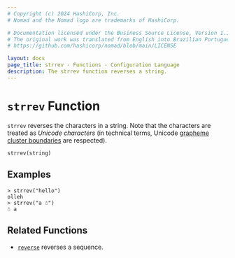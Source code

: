 ```yaml
---
# Copyright (c) 2024 HashiCorp, Inc.
# Nomad and the Nomad logo are trademarks of HashiCorp.

# Documentation licensed under the Business Source License, Version 1.1.
# The original work was translated from English into Brazilian Portuguese.
# https://github.com/hashicorp/nomad/blob/main/LICENSE

layout: docs
page_title: strrev - Functions - Configuration Language
description: The strrev function reverses a string.
---
```


# `strrev` Function

`strrev` reverses the characters in a string.
Note that the characters are treated as _Unicode characters_ (in technical terms, Unicode [grapheme cluster boundaries](https://unicode.org/reports/tr29/#Grapheme_Cluster_Boundaries) are respected).

```hcl
strrev(string)
```

## Examples

```shell-session
> strrev("hello")
olleh
> strrev("a ☃")
☃ a
```

## Related Functions

- [`reverse`](/nomad/docs/reference/hcl2/functions/collection/reverse) reverses a sequence.
